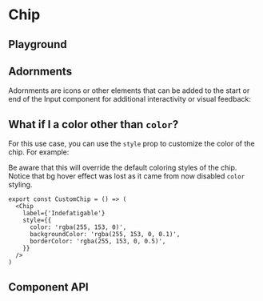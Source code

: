 
# Chip

## Playground

<ChipPlayground />

## Adornments

Adornments are icons or other elements that can be added to the start or end of the Input component for additional interactivity or visual feedback:

<ChipAdornmentsExamples />

## What if I a color other than `color`?

For this use case, you can use the `style` prop to customize the color of the chip. For example:

<Container>
  <CustomChip />
</Container>

Be aware that this will override the default coloring styles of the chip. Notice that bg hover effect was lost as it came from now disabled `color` styling.

```tsx
export const CustomChip = () => (
  <Chip
    label={'Indefatigable'}
    style={{
      color: 'rgba(255, 153, 0)',
      backgroundColor: 'rgba(255, 153, 0, 0.1)',
      borderColor: 'rgba(255, 153, 0, 0.5)',
    }}
  />
)
```

## Component API

<PropsTable properties={properties} name='Chip' description='Chip component props' />
